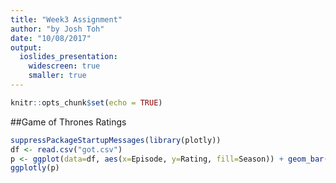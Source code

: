 ```yaml
---
title: "Week3 Assignment"
author: "by Josh Toh"
date: "10/08/2017"
output: 
  ioslides_presentation:
    widescreen: true
    smaller: true
---
```


```r
knitr::opts_chunk$set(echo = TRUE)
```
##Game of Thrones Ratings
```r
suppressPackageStartupMessages(library(plotly))
df <- read.csv("got.csv")
p <- ggplot(data=df, aes(x=Episode, y=Rating, fill=Season)) + geom_bar(stat="identity")
ggplotly(p)
        
```

